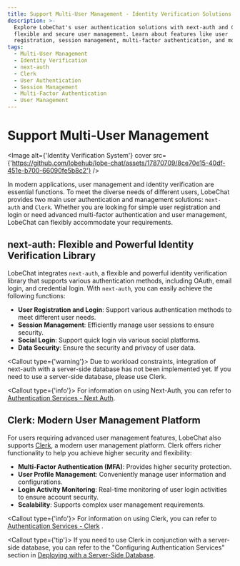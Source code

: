 ```yaml
---
title: Support Multi-User Management - Identity Verification Solutions
description: >-
  Explore LobeChat's user authentication solutions with next-auth and Clerk for
  flexible and secure user management. Learn about features like user
  registration, session management, multi-factor authentication, and more.
tags:
  - Multi-User Management
  - Identity Verification
  - next-auth
  - Clerk
  - User Authentication
  - Session Management
  - Multi-Factor Authentication
  - User Management
---
```

# Support Multi-User Management

<Image
alt={'Identity Verification System'}
cover
src={'https://github.com/lobehub/lobe-chat/assets/17870709/8ce70e15-40df-451e-b700-66090fe5b8c2'}
/>

In modern applications, user management and identity verification are essential functions. To meet the diverse needs of different users, LobeChat provides two main user authentication and management solutions: `next-auth` and `Clerk`. Whether you are looking for simple user registration and login or need advanced multi-factor authentication and user management, LobeChat can flexibly accommodate your requirements.

## next-auth: Flexible and Powerful Identity Verification Library

LobeChat integrates `next-auth`, a flexible and powerful identity verification library that supports various authentication methods, including OAuth, email login, and credential login. With `next-auth`, you can easily achieve the following functions:

- **User Registration and Login**: Support various authentication methods to meet different user needs.
- **Session Management**: Efficiently manage user sessions to ensure security.
- **Social Login**: Support quick login via various social platforms.
- **Data Security**: Ensure the security and privacy of user data.

<Callout type={'warning'}>
Due to workload constraints, integration of next-auth with a server-side database has not been implemented yet. If you need to use a server-side database, please use Clerk.
</Callout>

<Callout type={'info'}>
For information on using Next-Auth, you can refer to [Authentication Services - Next Auth](/docs/self-hosting/advanced/authentication#next-auth).
</Callout>

## Clerk: Modern User Management Platform

For users requiring advanced user management features, LobeChat also supports [Clerk](https://clerk.com), a modern user management platform. Clerk offers richer functionality to help you achieve higher security and flexibility:

- **Multi-Factor Authentication (MFA)**: Provides higher security protection.
- **User Profile Management**: Conveniently manage user information and configurations.
- **Login Activity Monitoring**: Real-time monitoring of user login activities to ensure account security.
- **Scalability**: Supports complex user management requirements.

<Callout type={'info'}>
For information on using Clerk, you can refer to [Authentication Services - Clerk](/docs/self-hosting/advanced/authentication#clerk) .
</Callout>

<Callout type={'tip'}>
If you need to use Clerk in conjunction with a server-side database, you can refer to the "Configuring Authentication Services" section in [Deploying with a Server-Side Database](/docs/self-hosting/advanced/server-database).
</Callout>

